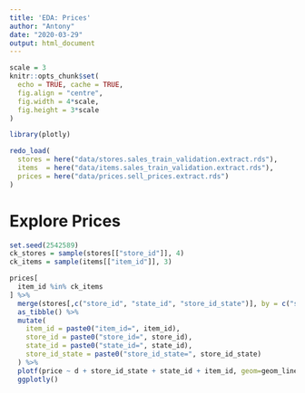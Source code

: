 ```yaml
---
title: 'EDA: Prices'
author: "Antony"
date: "2020-03-29"
output: html_document
---
```


```r
scale = 3
knitr::opts_chunk$set(
  echo = TRUE, cache = TRUE,
  fig.align = "centre",
  fig.width = 4*scale,
  fig.height = 3*scale
)

library(plotly)
```

```r
redo_load(
  stores = here("data/stores.sales_train_validation.extract.rds"),
  items  = here("data/items.sales_train_validation.extract.rds"),
  prices = here("data/prices.sell_prices.extract.rds")
)
```

# Explore Prices

```r
set.seed(2542589)
ck_stores = sample(stores[["store_id"]], 4)
ck_items = sample(items[["item_id"]], 3)

prices[
  item_id %in% ck_items
] %>%
  merge(stores[,c("store_id", "state_id", "store_id_state")], by = c("store_id"), all.x = TRUE) %>%
  as_tibble() %>%
  mutate(
    item_id = paste0("item_id=", item_id),
    store_id = paste0("store_id=", store_id),
    state_id = paste0("state_id=", state_id),
    store_id_state = paste0("store_id_state=", store_id_state)
  ) %>%
  plotf(price ~ d + store_id_state + state_id + item_id, geom=geom_line) %>%
  ggplotly()
```
